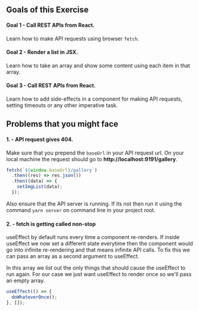 ## Goals of this Exercise

#### Goal 1 - Call REST APIs from React.

Learn how to make API requests using browser `fetch`.

#### Goal 2 - Render a list in JSX.

Learn how to take an array and show some content using each item in that array.

#### Goal 3 - Call REST APIs from React.

Learn how to add side-effects in a component for making API requests, setting timeouts or any other imperative task.

## Problems that you might face

#### 1. - API request gives 404.

Make sure that you prepend the `baseUrl` in your API request url. On your local machine the request should go to **http://localhost:9191/gallery**.

```js
fetch(`${window.baseUrl}/gallery`)
  .then((res) => res.json())
  .then((data) => {
    setImgList(data);
  });
```

Also ensure that the API server is running. If its not then run it using the command `yarn server` on command line in your project root.

#### 2. - fetch is getting called non-stop

useEffect by default runs every time a component re-renders. If inside useEffect we now set a different state everytime then the component would go into infinite re-rendering and that means infinite API calls. To fix this we can pass an array as a second argument to useEffect.

In this array we list out the only things that should cause the useEffect to run again. For our case we just want useEffect to render once so we'll pass an empty array.

```js
useEffect(() => {
  doWhateverOnce();
}, []);
```
